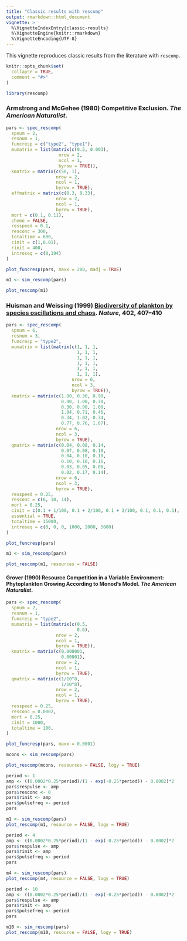 ```yaml
---
title: "Classic results with rescomp"
output: rmarkdown::html_document
vignette: >
  %\VignetteIndexEntry{classic-results}
  %\VignetteEngine{knitr::rmarkdown}
  %\VignetteEncoding{UTF-8}
---
```


This vignette reproduces classic results from the literature with `rescomp`.

```r
knitr::opts_chunk$set(
  collapse = TRUE,
  comment = "#>"
)
```

```r
library(rescomp)
```

### Armstrong and McGehee (1980) Competitive Exclusion. *The American Naturalist*.

```r
pars <- spec_rescomp(
  spnum = 2, 
  resnum = 1,
  funcresp = c("type2", "type1"),
  mumatrix = list(matrix(c(0.5, 0.003), 
                    nrow = 2, 
                    ncol = 1,
                    byrow = TRUE)),
  kmatrix = matrix(c(50, 1), 
                   nrow = 2, 
                   ncol = 1, 
                   byrow = TRUE),  
  effmatrix = matrix(c(0.3, 0.33), 
                   nrow = 2, 
                   ncol = 1, 
                   byrow = TRUE),  
  mort = c(0.1, 0.11),
  chemo = FALSE,
  resspeed = 0.1,
  resconc = 300,
  totaltime = 600,
  cinit = c(1,0.01),
  rinit = 400,
  introseq = c(0,194)
)
```


```r
plot_funcresp(pars, maxx = 200, madj = TRUE)
```

```r
m1 <- sim_rescomp(pars)
```

```r
plot_rescomp(m1)
```



### Huisman and Weissing (1999) [Biodiversity of plankton by species oscillations and chaos](https://www.nature.com/articles/46540). *Nature*, 402, 407–410


```r
pars <- spec_rescomp(
  spnum = 6, 
  resnum = 3,
  funcresp = "type2",
  mumatrix = list(matrix(c(1, 1, 1, 
                           1, 1, 1, 
                           1, 1, 1, 
                           1, 1, 1, 
                           1, 1, 1,
                           1, 1, 1), 
                         nrow = 6, 
                         ncol = 3,
                         byrow = TRUE)),
  kmatrix = matrix(c(1.00, 0.30, 0.90,
                     0.90, 1.00, 0.30,
                     0.30, 0.90, 1.00,
                     1.04, 0.71, 0.46,
                     0.34, 1.02, 0.34,
                     0.77, 0.76, 1.07), 
                   nrow = 6, 
                   ncol = 3,
                   byrow = TRUE),
  qmatrix = matrix(c(0.04, 0.08, 0.14,
                     0.07, 0.08, 0.10,
                     0.04, 0.10, 0.10,
                     0.10, 0.10, 0.16,
                     0.03, 0.05, 0.06,
                     0.02, 0.17, 0.14), 
                   nrow = 6, 
                   ncol = 3,
                   byrow = TRUE),
  resspeed = 0.25,
  resconc = c(6, 10, 14),
  mort = 0.25,
  cinit = c(0.1 + 1/100, 0.1 + 2/100, 0.1 + 3/100, 0.1, 0.1, 0.1),
  essential = TRUE,
  totaltime = 15000, 
  introseq = c(0, 0, 0, 1000, 2000, 5000)
)
```
```r
plot_funcresp(pars)
```



```r
m1 <- sim_rescomp(pars)
```

```r
plot_rescomp(m1, resources = FALSE)
```

#### Grover (1990) Resource Competition in a Variable Environment: Phytoplankton Growing According to Monod's Model. *The American Naturalist*.


```r
pars <- spec_rescomp(
  spnum = 2, 
  resnum = 1,
  funcresp = "type2",
  mumatrix = list(matrix(c(0.5, 
                           0.6), 
                   nrow = 2, 
                   ncol = 1,
                   byrow = TRUE)),
  kmatrix = matrix(c(0.000001, 
                     0.00001), 
                   nrow = 2, 
                   ncol = 1,
                   byrow = TRUE),
  qmatrix = matrix(c(1/10^8,
                     1/10^8), 
                   nrow = 2, 
                   ncol = 1,
                   byrow = TRUE),
  resspeed = 0.25,
  resconc = 0.0002,
  mort = 0.25,
  cinit = 1000,
  totaltime = 100, 
)
```

```r
plot_funcresp(pars, maxx = 0.0001)
```

```r
mcons <- sim_rescomp(pars)
```


```r
plot_rescomp(mcons, resources = FALSE, logy = TRUE)
```


```r
period <- 1
amp <- ((0.0002*0.25*period)/(1 - exp(-0.25*period)) - 0.0002)*2
pars$respulse <- amp
pars$resconc <- 0
pars$rinit <- amp
pars$pulsefreq <- period
pars
```

```r
m1 <- sim_rescomp(pars)
plot_rescomp(m1, resource = FALSE, logy = TRUE)
```


```r
period <- 4
amp <- ((0.0002*0.25*period)/(1 - exp(-0.25*period)) - 0.0002)*2
pars$respulse <- amp
pars$rinit <- amp
pars$pulsefreq <- period
pars
```

```r
m4 <- sim_rescomp(pars)
plot_rescomp(m4, resource = FALSE, logy = TRUE)
```


```r
period <- 10
amp <- ((0.0002*0.25*period)/(1 - exp(-0.25*period)) - 0.0002)*2
pars$respulse <- amp
pars$rinit <- amp
pars$pulsefreq <- period
pars
```

```r
m10 <- sim_rescomp(pars)
plot_rescomp(m10, resource = FALSE, logy = TRUE)
```
